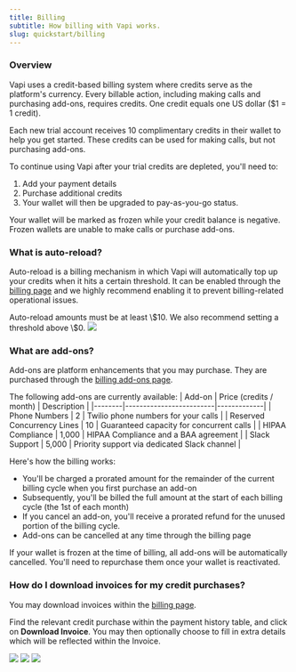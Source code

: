 ```yaml
---
title: Billing
subtitle: How billing with Vapi works.
slug: quickstart/billing
---
```


### Overview 
Vapi uses a credit-based billing system where credits serve as the platform's currency. Every billable action, including making calls and purchasing add-ons, requires credits. One credit equals one US dollar ($1 = 1 credit).

Each new trial account receives 10 complimentary credits in their wallet to help you get started. These credits can be used for making calls, but not purchasing add-ons.

To continue using Vapi after your trial credits are depleted, you'll need to:
1. Add your payment details
2. Purchase additional credits
3. Your wallet will then be upgraded to pay-as-you-go status.

<Warning>
  Your wallet will be marked as frozen while your credit balance is negative. Frozen wallets are unable to make calls or purchase add-ons. 
</Warning>

### What is auto-reload?

Auto-reload is a billing mechanism in which Vapi will automatically top up your credits when it hits a certain threshold. It can be enabled through the [billing page](https://dashboard.vapi.ai/org/billing) and we highly recommend enabling it to prevent billing-related operational issues.

<Note>
  Auto-reload amounts must be at least \$10. We also recommend setting a threshold above \$0.
</Note>

<Frame caption="Enabling auto-reload through the Vapi dashboard.">
  <img src="../static/images/quickstart/billing/auto-reload.png" />
</Frame>

### What are add-ons?
Add-ons are platform enhancements that you may purchase. They are purchased through the [billing add-ons page](https://dashboard.vapi.ai/org/billing/add-ons). 

The following add-ons are currently available:
| Add-on | Price (credits / month) | Description |
|--------|-------------------------|-------------|
| Phone Numbers | 2 | Twilio phone numbers for your calls |
| Reserved Concurrency Lines | 10 | Guaranteed capacity for concurrent calls |
| HIPAA Compliance | 1,000 | HIPAA Compliance and a BAA agreement |
| Slack Support | 5,000 | Priority support via dedicated Slack channel |

Here's how the billing works:
- You'll be charged a prorated amount for the remainder of the current billing cycle when you first purchase an add-on
- Subsequently, you'll be billed the full amount at the start of each billing cycle (the 1st of each month)
- If you cancel an add-on, you'll receive a prorated refund for the unused portion of the billing cycle. 
- Add-ons can be cancelled at any time through the billing page

<Warning>
  If your wallet is frozen at the time of billing, all add-ons will be automatically cancelled. You'll need to repurchase them once your wallet is reactivated.
</Warning>

### How do I download invoices for my credit purchases?

You may download invoices within the [billing page](https://dashboard.vapi.ai/billing). 

Find the relevant credit purchase within the payment history table, and click on **Download Invoice**. You may then optionally choose to fill in extra details which will be reflected within the Invoice.

<Frame caption="Downloading an invoice.">
  <img src="../static/images/quickstart/billing/download-invoice.png" />
</Frame>

<Frame caption="Optional invoice details.">
  <img src="../static/images/quickstart/billing/invoice-detail-form.png" />
</Frame>

<Frame caption="Sample invoice.">
  <img src="../static/images/quickstart/billing/sample-invoice.png" />
</Frame>

